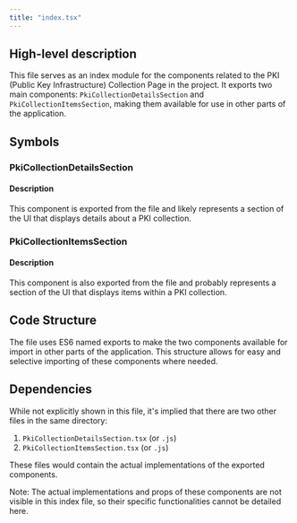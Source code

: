 ```yaml
---
title: "index.tsx"
---
```


## High-level description

This file serves as an index module for the components related to the PKI (Public Key Infrastructure) Collection Page in the project. It exports two main components: `PkiCollectionDetailsSection` and `PkiCollectionItemsSection`, making them available for use in other parts of the application.

## Symbols

### PkiCollectionDetailsSection

#### Description
This component is exported from the file and likely represents a section of the UI that displays details about a PKI collection.

### PkiCollectionItemsSection

#### Description
This component is also exported from the file and probably represents a section of the UI that displays items within a PKI collection.

## Code Structure

The file uses ES6 named exports to make the two components available for import in other parts of the application. This structure allows for easy and selective importing of these components where needed.

## Dependencies

While not explicitly shown in this file, it's implied that there are two other files in the same directory:

1. `PkiCollectionDetailsSection.tsx` (or `.js`)
2. `PkiCollectionItemsSection.tsx` (or `.js`)

These files would contain the actual implementations of the exported components.

Note: The actual implementations and props of these components are not visible in this index file, so their specific functionalities cannot be detailed here.